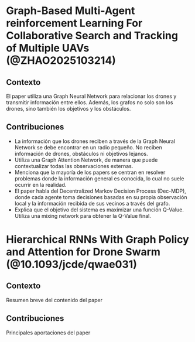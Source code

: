 # Graph-Based Multi-Agent reinforcement Learning For Collaborative Search and Tracking of Multiple UAVs (@ZHAO2025103214)

## Contexto
El paper utiliza una Graph Neural Network para relacionar los drones y transmitir información entre ellos. Además, los grafos
no solo son los drones, sino también los objetivos y los obstáculos.

## Contribuciones

- La información que los drones reciben a través de la Graph Neural Network se debe encontrar en un radio pequeño. No reciben información de drones, 
obstáculos ni objetivos lejanos.
- Utiliza una Graph Attention Network, de manera que puede contextualizar todas las observaciones externas.
- Menciona que la mayoría de los papers se centran en resolver problemas donde la información general es conocida, lo cual no suele ocurrir en la realidad.
- El paper habla del Decentralized Markov Decision Process (Dec-MDP), donde cada agente toma decisiones basadas en su propia observación local y la información recibida de sus vecinos a través del grafo.
- Explica que el objetivo del sistema es maximizar una función Q-Value. Utiliza una mixing network para obtener la Q-Value final.



# Hierarchical RNNs With Graph Policy and Attention for Drone Swarm (@10.1093/jcde/qwae031)

## Contexto

Resumen breve del contenido del paper

## Contribuciones

Principales aportaciones del paper

